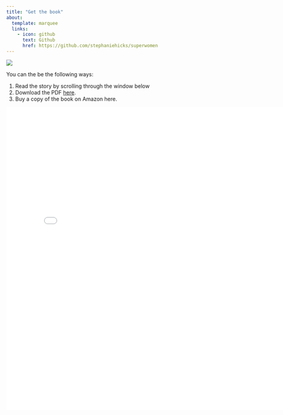 ```yaml
---
title: "Get the book"
about:
  template: marquee
  links:
    - icon: github
      text: Github
      href: https://github.com/stephaniehicks/superwomen
---
```


<img src="img/talithia.png" class="center50">

You can the be the following ways: 

1. Read the story by scrolling through the window below
2. Download the PDF [here](https://www.dropbox.com/s/qsjnajdxvvz9edp/book-super-women-v2.pdf?dl=0).
3. Buy a copy of the book on Amazon here.

<embed src="img/book-super-women-v2.pdf" type="application/pdf" width="800" height="800">

